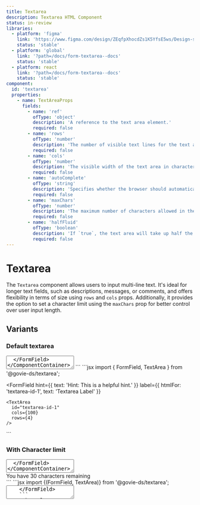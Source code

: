 ```yaml
---
title: Textarea
description: Textarea HTML Component
status: in-review
libraries:
  - platform: 'figma'
    link: 'https://www.figma.com/design/ZEqfpXhocdZs1K5YfsE5ws/Design-system?node-id=5499-6828'
    status: 'stable'
  - platform: 'global'
    link: '?path=/docs/form-textarea--docs'
    status: 'stable'
  - platform: react
    link: '?path=/docs/form-textarea--docs'
    status: 'stable'
component:
  id: 'textarea'
  properties:
    - name: TextAreaProps
      fields:
        - name: 'ref'
          ofType: 'object'
          description: 'A reference to the text area element.'
          required: false
        - name: 'rows'
          ofType: 'number'
          description: 'The number of visible text lines for the text area.'
          required: false
        - name: 'cols'
          ofType: 'number'
          description: 'The visible width of the text area in characters.'
          required: false
        - name: 'autoComplete'
          ofType: 'string'
          description: 'Specifies whether the browser should automatically complete the input.'
          required: false
        - name: 'maxChars'
          ofType: 'number'
          description: 'The maximum number of characters allowed in the text area.'
          required: false
        - name: 'halfFluid'
          ofType: 'boolean'
          description: 'If `true`, the text area will take up half the width of the container.'
          required: false
---
```


# Textarea

The `Textarea` component allows users to input multi-line text. It's ideal for longer text fields, such as descriptions, messages, or comments, and offers flexibility in terms of size using `rows` and `cols` props. Additionally, it provides the option to set a character limit using the `maxChars` prop for better control over user input length.

## Variants

### Default textarea

<ComponentContainer>
  <FormField
    hint={{
      text: 'Hint: This is a helpful hint.'
    }}
    label={{
      htmlFor: 'textarea-id-1',
      text: 'Textarea Label'
    }}
  >
    <TextArea
      id="textarea-id-1"
      cols={100}
      rows={4}
    />
  </FormField>
</ComponentContainer>
          
<Tabs id="tab1">
  <TabList>
    <TabItem value="tab11" checked>HTML</TabItem>
    <TabItem value="tab13">React</TabItem>
  </TabList>
  <TabPanel value="tab11">
  ```html
  <fieldset>
    <label class="gi-text-md gi-label gi-mb-1" for="textarea-id-1">Label</label>
    <div class="gi-hint-text-md gi-hint-text gi-mb-1">Hint: This is a helpful hint.</div>
    <div >
      <div class="gi-textarea-container">
        <textarea rows="4" cols="100" autocomplete="on" class="gi-textarea" id="textarea-id-1"></textarea>
      </div>
    </div>
  </fieldset>
  ```
  </TabPanel>
  <TabPanel value="tab13">
  ```jsx
  import { FormField, TextArea } from '@govie-ds/textarea';

  <FormField
    hint={{
      text: 'Hint: This is a helpful hint.'
    }}
    label={{
      htmlFor: 'textarea-id-1',
      text: 'Textarea Label'
    }}
  >
    <TextArea
      id="textarea-id-1"
      cols={100}
      rows={4}
    />
  </FormField>
  ```
  </TabPanel>
</Tabs>

### With Character limit

<ComponentContainer>
  <FormField
    hint={{
      text: 'Hint: This is a helpful hint.',
    }}
    label={{
      htmlFor: 'textarea-id-5',
      text: 'Label',
    }}
  >
    <TextArea data-testid="textarea-id-5" id="textarea-id-5" maxChars={30} />
  </FormField>
</ComponentContainer>

<Tabs id="tab2">
  <TabList>
    <TabItem value="tab21" checked>
      HTML
    </TabItem>
    <TabItem value="tab23">React</TabItem>
  </TabList>
  <TabPanel value="tab21">
    ```html
    <fieldset class="">
      <label class="gi-text-md gi-label gi-mb-1" for="textarea-id-5">
        Label
      </label>
      <div class="gi-hint-text-md gi-hint-text gi-mb-1">
        Hint: This is a helpful hint.
      </div>
      <div>
        <div class="gi-textarea-container" data-module="gieds-textarea">
          <textarea
            rows="4"
            cols="100"
            autocomplete="on"
            class="gi-textarea"
            maxlength="30"
            id="textarea-id-5"
            data-testid="textarea-id-5"
          ></textarea>
        </div>
        <div class="gi-textarea-remaining-chars">
          <div class="gi-hint-text-md gi-hint-text">
            You have 30 characters remaining
          </div>
        </div>
      </div>
    </fieldset>
    ```
  </TabPanel>
  <TabPanel value="tab23">
    ```jsx import {(FormField, TextArea)} from '@govie-ds/textarea';
    <FormField
      hint={{
        text: 'Hint: This is a helpful hint.',
      }}
      label={{
        htmlFor: 'textarea-id-5',
        text: 'Label',
      }}
    >
      <TextArea data-testid="textarea-id-5" id="textarea-id-5" maxChars={30} />
    </FormField>
    ```
  </TabPanel>
</Tabs>

## Usage

<ComponentPropertiesTable componentId="textarea" />

### Text Area Props

- **ref** (optional): A reference to the text area element.
- **rows** (optional): The number of visible text lines for the text area.
- **cols** (optional): The visible width of the text area in characters.
- **autoComplete** (optional): Specifies whether the browser should automatically complete the input.
- **maxChars** (optional): The maximum number of characters allowed in the text area.
- **halfFluid** (optional): If `true`, the text area will take up half the width of the container.
- **Other TextareaHTMLAttributes** (optional): The component also accepts other standard HTML textarea attributes, such as `placeholder`, `disabled`, `readOnly`, etc., through the `TextareaHTMLAttributes` generic props.

### i18n Keys

```json
  "translation": {
    "textarea.remainingChars": "You have {{remainingChars}} characters remaining"
  }
```

### Best Practices

### When to use this component

- **Multi-line input**: Use `Textarea` when the input requires multiple lines of text, such as:
- Feedback forms, comments, or reviews
- Messages, descriptions, or instructions
- Long-form text fields like addresses or notes
- **Variable text length**: Use it when you cannot predict how long the user's input will be, but expect it to exceed a single line.
- **Custom size control**: Use `rows` and `cols` to control the visible size of the text box, tailoring the component to your layout needs.
- **Character limit**: Use `maxChars` to limit the number of characters allowed.

### When not to use this component

- **Single-line input**: If you only expect short, single-line inputs (e.g., names, email addresses), use the `TextInput` component instead.
- **Structured data input**: For specialised inputs like dates, numbers, or selections from predefined options, use components like `DateInput`, `NumberInput`, or `Select` instead of `Textarea`.
- **Large text area**: If the input area becomes too large (like for editing full documents or code), consider a more robust solution, such as a dedicated text editor component or even a rich text editor.

## Status

<ComponentStatusBlock componentId="textarea" />
